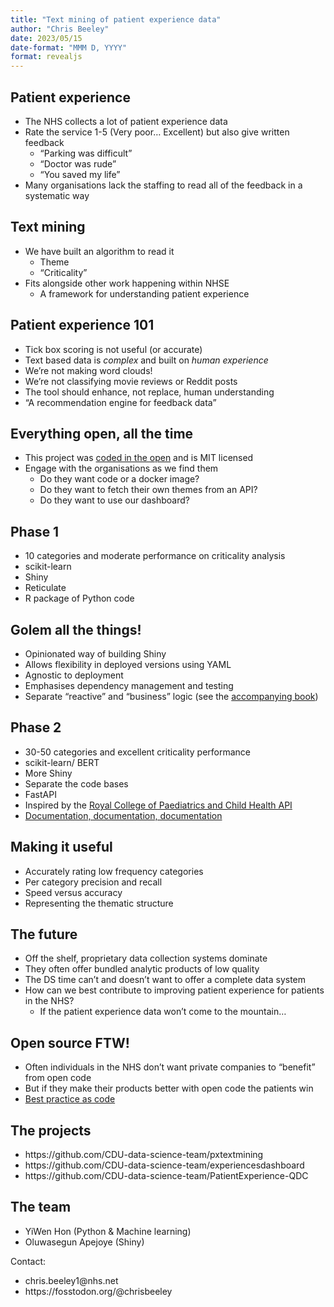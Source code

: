 ```yaml
---
title: "Text mining of patient experience data"
author: "Chris Beeley"
date: 2023/05/15
date-format: "MMM D, YYYY"
format: revealjs
---
```


## Patient experience

* The NHS collects a lot of patient experience data
* Rate the service 1-5 (Very poor... Excellent) but also give written feedback
    * "Parking was difficult"
    * "Doctor was rude"
    * "You saved my life"
* Many organisations lack the staffing to read all of the feedback in a systematic way

## Text mining

* We have built an algorithm to read it
    * Theme
    * "Criticality"
* Fits alongside other work happening within NHSE
    * A framework for understanding patient experience

## Patient experience 101

* Tick box scoring is not useful (or accurate)
* Text based data is _complex_ and built on _human experience_
* We're not making word clouds!
* We're not classifying movie reviews or Reddit posts
* The tool should enhance, not replace, human understanding
* "A recommendation engine for feedback data"

## Everything open, all the time

* This project was [coded in the open](https://transform.england.nhs.uk/key-tools-and-info/digital-playbooks/open-source-digital-playbook/cdu-data-science-team/) and is MIT licensed
* Engage with the organisations as we find them
    * Do they want code or a docker image?
    * Do they want to fetch their own themes from an API?
    * Do they want to use our dashboard?
  
## Phase 1

* 10 categories and moderate performance on criticality analysis
* scikit-learn
* Shiny
* Reticulate
* R package of Python code

## Golem all the things!

* Opinionated way of building Shiny
* Allows flexibility in deployed versions using YAML
* Agnostic to deployment
* Emphasises dependency management and testing
* Separate "reactive" and "business" logic (see the [accompanying book](https://engineering-shiny.org/))

## Phase 2

* 30-50 categories and excellent criticality performance
* scikit-learn/ BERT
* More Shiny
* Separate the code bases
* FastAPI
* Inspired by the [Royal College of Paediatrics and Child Health API](https://www.rcpch.ac.uk/resources/growth-charts/digital)
* [Documentation, documentation, documentation](https://github.com/CDU-data-science-team/PatientExperience-QDC)

## Making it useful

* Accurately rating low frequency categories
* Per category precision and recall
* Speed versus accuracy
* Representing the thematic structure

## The future

* Off the shelf, proprietary data collection systems dominate
* They often offer bundled analytic products of low quality
* The DS time can't and doesn't want to offer a complete data system
* How can we best contribute to improving patient experience for patients in the NHS?
    * If the patient experience data won't come to the mountain...

## Open source FTW!

* Often individuals in the NHS don't want private companies to "benefit" from open code
* But if they make their products better with open code the patients win
* [Best practice as code](https://www.rcpch.ac.uk/news-events/news/royal-colleges-30-best-practice-code)

## The projects

* https://github.com/CDU-data-science-team/pxtextmining
* https://github.com/CDU-data-science-team/experiencesdashboard
* https://github.com/CDU-data-science-team/PatientExperience-QDC

## The team

* YiWen Hon (Python & Machine learning)
* Oluwasegun Apejoye (Shiny)

Contact:

* chris.beeley1@nhs.net
* https://fosstodon.org/@chrisbeeley

